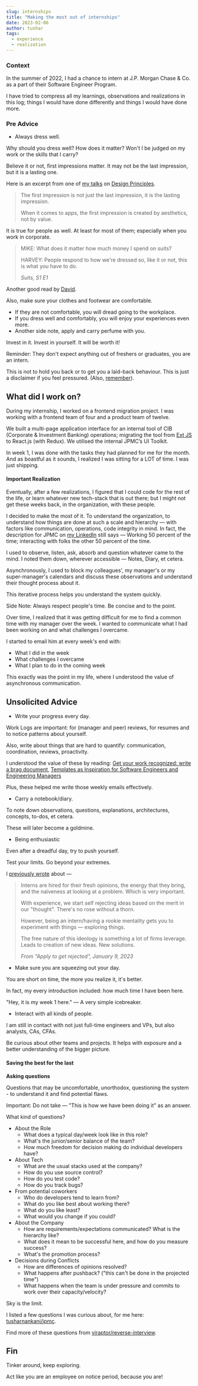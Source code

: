 ---
slug: internships
title: "Making the most out of internships"
date: 2023-02-06
author: tushar
tags:
  - experience
  - realization
---

### Context

In the summer of 2022, I had a chance to intern at J.P. Morgan Chase & Co. as a part of their Software Engineer Program. 

I have tried to compress all my learnings, observations and realizations in this log; things I would have done differently and things I would have done more. 

### Pre Advice

- Always dress well.

Why should you dress well? How does it matter? Won't I be judged on my work or the skills that I carry?

Believe it or not, first impressions matter. It may not be the last impression, but it is a lasting one.

Here is an excerpt from one of [my talks](http://talks.tusharnankani.com) on [Design Principles](https://talks.tusharnankani.com/design_principles). 

> The first impression is not just the last impression, it is the lasting impression. 
> 
> When it comes to apps, the first impression is created by aesthetics, not by value. 

It is true for people as well. At least for most of them; especially when you work in corporate.

> MIKE: What does it matter how much money I spend on suits?
> 
> HARVEY: People respond to how we're dressed so, like it or not, this is what you have to do.
>
> <cite>Suits, S1 E1</cite>

Another good read by [David](https://twitter.com/david_perell).

<p>
  <TwitterTweetEmbed tweetId={"1649836732903301120"} />
</p>

Also, make sure your clothes and footwear are comfortable.
- If they are not comfortable, you will dread going to the workplace.
- If you dress well and comfortably, you will enjoy your experiences even more.
- Another side note, apply and carry perfume with you.

Invest in it. Invest in yourself. It will be worth it!

Reminder: They don't expect anything out of freshers or graduates, you are an intern. 

This is not to hold you back or to get you a laid-back behaviour. This is just a disclaimer if you feel pressured. (Also, [remember](https://blog.tusharnankani.com/posts/apply#:~:text=Apply%20to%20get,of%20the%20job%3F)).

## What did I work on?

During my internship, I worked on a frontend migration project. I was working with a frontend team of four and a product team of twelve.

We built a multi-page application interface for an internal tool of CIB (Corporate & Investment Banking) operations; migrating the tool from [Ext JS](https://www.sencha.com/products/extjs) to React.js (with Redux). We utilised the internal JPMC’s UI Toolkit.

In week 1, I was done with the tasks they had planned for me for the month. And as boastful as it sounds, I realized I was sitting for a LOT of time. I was just shipping.

#### Important Realization

Eventually, after a few realizations, I figured that I could code for the rest of the life, or learn whatever new tech-stack that is out there; but I might not get these weeks back, in the organization, with these people. 

I decided to make the most of it. To understand the organization, to understand how things are done at such a scale and hierarchy — with factors like communication, operations, code integrity in mind. In fact, the description for JPMC on [my LinkedIn](https://www.linkedin.com/in/tusharnankani) still says —  Working 50 percent of the time; interacting with folks the other 50 percent of the time.

I used to observe, listen, ask, absorb and question whatever came to the mind. I noted them down, wherever accessible — Notes, Diary, et cetera.

Asynchronously, I used to block my colleagues', my manager's or my super-manager's calendars and discuss these observations and understand their thought process about it.

This iterative process helps you understand the system quickly.

Side Note: Always respect people's time. Be concise and to the point.

Over time, I realized that it was getting difficult for me to find a common time with my manager over the week. I wanted to communicate what I had been working on and what challenges I overcame. 

I started to email him at every week's end with:
- What I did in the week
- What challenges I overcame
- What I plan to do in the coming week

This exactly was the point in my life, where I understood the value of asynchronous communication.

## Unsolicited Advice

- Write your progress every day.

Work Logs are important: for (manager and peer) reviews, for resumes and to notice patterns about yourself.

Also, write about things that are hard to quantify: communication, coordination, reviews, proactivity.

I understood the value of these by reading: [Get your work recognized: write a brag document](https://jvns.ca/blog/brag-documents), [Templates as Inspiration for Software Engineers and Engineering Managers](https://blog.pragmaticengineer.com/templates-as-inspiration-for-software-engineers/)

Plus, these helped me write those weekly emails effectively.

- Carry a notebook/diary.

To note down observations, questions, explanations, architectures, concepts, to-dos, et cetera.

These will later become a goldmine.

- Being enthusiastic 

Even after a dreadful day, try to push yourself. 

Test your limits. Go beyond your extremes.

I [previously wrote](https://blog.tusharnankani.com/posts/apply#:~:text=Applying%20for%20internships) about — 

> Interns are hired for their fresh opinions, the energy that they bring, and the naïveness at looking at a problem. Which is very important.
> 
> With experience, we start self rejecting ideas based on the merit in our "thought". There's no rose without a thorn.
> 
> However, being an intern/having a rookie mentality gets you to experiment with things — exploring things.
> 
> The free nature of this ideology is something a lot of firms leverage. Leads to creation of new ideas. New solutions.
>
> <cite>From "Apply to get rejected", January 9, 2023</cite>

- Make sure you are squeezing out your day.

You are short on time, the more you realize it, it's better.

In fact, my every introduction included: how much time I have been here. 

"Hey, it is my week 1 here." — A very simple icebreaker.

- Interact with all kinds of people. 

I am still in contact with not just full-time engineers and VPs, but also analysts, CAs, CFAs. 

Be curious about other teams and projects. It helps with exposure and a better understanding of the bigger picture.

#### Saving the best for the last

**Asking questions**

Questions that may be uncomfortable, unorthodox, questioning the system - to understand it and find potential flaws.

Important: Do not take — "This is how we have been doing it" as an answer.

What kind of questions?

- About the Role
    - What does a typical day/week look like in this role? 
    - What's the junior/senior balance of the team? 
    - How much freedom for decision making do individual developers have? 
- About Tech
    - What are the usual stacks used at the company?
    - How do you use source control? 
    - How do you test code? 
    - How do you track bugs? 
- From potential coworkers
    - Who do developers tend to learn from?
    - What do you like best about working there?
    - What do you like least?
    - What would you change if you could?
- About the Company
    - How are requirements/expectations communicated? What is the hierarchy like?
    - What does it mean to be successful here, and how do you measure success?
    - What's the promotion process? 
- Decisions during Conflicts
    - How are differences of opinions resolved?
    - What happens after pushback? ("this can't be done in the projected time")
    - What happens when the team is under pressure and commits to work over their capacity/velocity?

Sky is the limit.

I listed a few questions I was curious about, for me here: [tusharnankani/jpmc](https://github.com/tusharnankani/jpmc).

Find more of these questions from [viraptor/reverse-interview](https://github.com/viraptor/reverse-interview).

## Fin

Tinker around, keep exploring.

Act like you are an employee on notice period, because you are!